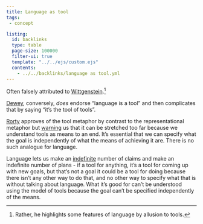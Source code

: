 ```yaml
---
title: Language as tool
tags:
 - concept

listing:
  id: backlinks
  type: table
  page-size: 100000
  filter-ui: true
  template: "../../ejs/custom.ejs"
  contents:
    - ../../backlinks/language as tool.yml
---
```


Often falsely attributed to [Wittgenstein](/docs/phil/people/Ludwig Wittgenstein.html).[^1]

[Dewey](/docs/phil/people/John Dewey.html), conversely, *does* endorse "language is a tool" and then complicates that by saying "it's the tool of tools".

[Rorty](/docs/phil/people/Richard Rorty.html) approves of the tool metaphor by contrast to the representational metaphor but [warning](/docs/phil/quotes/Language as coping.html) us that it can be stretched too far because we understand tools as means to an end. It's essential that we can specify what the goal is independently of what the means of achieving it are. There is no such analogue for language.

Language lets us make an [indefinite](/docs/phil/Novel sentences.html) number of claims and make an indefinite number of plans - if a tool for anything, it's a tool for coming up with new goals, but that's not a goal it could be a tool for doing because there isn't any other way to do that, and no other way to specify what that is without talking about language. What it's good for can't be understood using the model of tools because the goal can't be specified independently of the means.

[^1]: Rather, he highlights some features of language by allusion to tools.